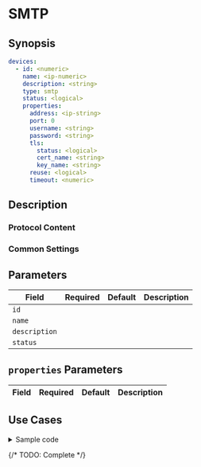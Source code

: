 # SMTP

## Synopsis

```yaml
devices:
  - id: <numeric>
    name: <ip-numeric>
    description: <string>
    type: smtp
    status: <logical>
    properties:
      address: <ip-string>
      port: 0
      username: <string>
      password: <string>
      tls:
        status: <logical>
        cert_name: <string>
        key_name: <string>
      reuse: <logical>
      timeout: <numeric>
```

## Description

### Protocol Content

### Common Settings

<dl>
</dl>

## Parameters

|Field|Required|Default|Description|
|---|---|---|---|
|`id`||||
|`name`||||
|`description`||||
|`status`||||

## `properties` Parameters

|Field|Required|Default|Description|
|---|---|---|---|

## Use Cases

<details>
<summary>Sample code</summary>
```yaml
```
</details>

{/* TODO: Complete */}
